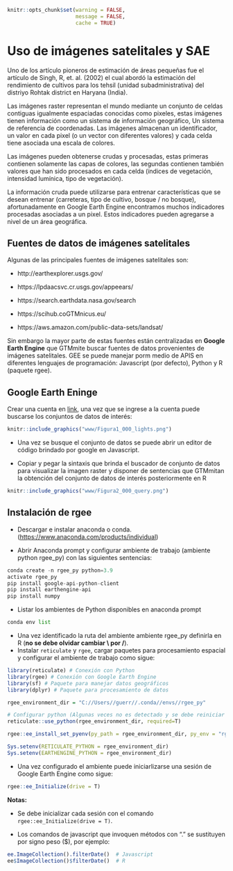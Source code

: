 ```r
knitr::opts_chunk$set(warning = FALSE, 
                      message = FALSE,
                      cache = TRUE)

```

# Uso de imágenes satelitales y SAE

Uno de los artículo pioneros de estimación de áreas pequeñas fue el artículo de Singh, R, et. al. (2002) el cual abordó la estimación del rendimiento de cultivos para los tehsil (unidad subadministrativa)  del distriyo Rohtak district en Haryana (India). 


Las imágenes raster representan el mundo mediante un conjunto de celdas contiguas igualmente espaciadas conocidas como pixeles, estas imágenes tienen información como un sistema de información geográfico, Un sistema de referencia de coordenadas. Las imágenes almacenan un identificador, un valor en cada pixel (o un vector con diferentes valores) y cada celda tiene asociada una escala de colores.

Las imágenes pueden obtenerse crudas y procesadas, estas primeras contienen solamente las capas de colores, las segundas contienen también valores que han sido procesados en cada celda (índices de vegetación, intensidad lumínica, tipo de vegetación). 

La información cruda puede utilizarse para entrenar características que se desean entrenar (carreteras, tipo de cultivo, bosque / no bosque), afortunadamente en Google Earth Engine encontramos muchos indicadores  procesadas asociadas a un pixel. Estos indicadores pueden agregarse a nivel de un área geográfica.


## Fuentes de datos de imágenes satelitales

Algunas de las principales fuentes de imágenes satelitales son: 

  * http://earthexplorer.usgs.gov/

  * https://lpdaacsvc.cr.usgs.gov/appeears/

  * https://search.earthdata.nasa.gov/search

  * https://scihub.coGTMnicus.eu/

  * https://aws.amazon.com/public-data-sets/landsat/

Sin embargo la mayor parte de estas fuentes están centralizadas en **Google Earth Engine** que GTMmite buscar fuentes de datos provenientes de imágenes satelitales. GEE se puede manejar porm medio de APIS en diferentes lenguajes de programación: Javascript (por defecto), Python y R (paquete rgee).



## Google Earth Eninge


Crear una cuenta en [link](https://earthengine.google.com/), una vez que se ingrese a la cuenta puede buscarse los conjuntos de datos de interés:

```r
knitr::include_graphics("www/Figura1_000_lights.png")
```


* Una vez se busque el conjunto de datos se puede abrir un editor de código brindado por google en  Javascript. 

*  Copiar y pegar la sintaxis que brinda el buscador de conjunto de datos para visualizar la imagen raster y disponer de sentencias que GTMmitan la obtención  del conjunto de datos de interés posteriormente en R

```r
knitr::include_graphics("www/Figura2_000_query.png")
```

## Instalación de rgee

*  Descargar e instalar anaconda o conda. (<https://www.anaconda.com/products/individual>)

*  Abrir Anaconda prompt y configurar ambiente de trabajo (ambiente python rgee_py) con las siguientes sentencias:

```python
conda create -n rgee_py python=3.9
activate rgee_py
pip install google-api-python-client
pip install earthengine-api
pip install numpy
```

*  Listar los ambientes de Python disponibles en anaconda prompt

```python
conda env list
```


*   Una vez identificado la ruta del ambiente ambiente rgee_py definirla en R (**no se debe olvidar cambiar \\ por /**). 
*   Instalar `reticulate` y `rgee`, cargar paquetes para procesamiento espacial y configurar el ambiente de trabajo como sigue:

```r
library(reticulate) # Conexión con Python
library(rgee) # Conexión con Google Earth Engine
library(sf) # Paquete para manejar datos geográficos
library(dplyr) # Paquete para procesamiento de datos

rgee_environment_dir = "C://Users//guerr//.conda//envs//rgee_py"

# Configurar python (Algunas veces no es detectado y se debe reiniciar R)
reticulate::use_python(rgee_environment_dir, required=T)

rgee::ee_install_set_pyenv(py_path = rgee_environment_dir, py_env = "rgee_py")

Sys.setenv(RETICULATE_PYTHON = rgee_environment_dir)
Sys.setenv(EARTHENGINE_PYTHON = rgee_environment_dir)
```

*  Una vez configurado el ambiente puede iniciarlizarse una sesión de Google Earth Engine como sigue:

```r
rgee::ee_Initialize(drive = T)
```

**Notas:** 

-   Se debe inicializar cada sesión con el comando `rgee::ee_Initialize(drive = T)`. 

-   Los comandos de javascript que invoquen métodos con "." se sustituyen por signo peso ($), por ejemplo:

```r
ee.ImageCollection().filterDate()  # Javascript
ee$ImageCollection()$filterDate()  # R
```
